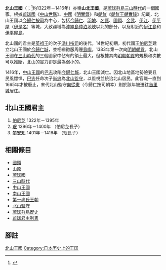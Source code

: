 {{Infobox Former Country
|native_name = 北山
|conventional_long_name = 北山王國
|common_name = 北山
|continent   = 亞洲
|country     = 
|government_type    = 君主制
|
|year_start  = 1322年
|year_end    = 1416年
|event_start = 
|date_start  = 
|event_end   = 尚巴志滅北山
|date_end    = 
|event_post  = 
|date_post   = 
|
|p1          = 英祖王朝
|flag_p1     = 
|s1          = 琉球國
|flag_s1     = Flag_of_Ryukyu.svg
|
|image_flag   = 
|image_coat   = 
|image_map    = Ryukyu Kingdoms of Sanzan era.jpg
|image_map_caption  = 北山王國的疆域（黃色）
|
|capital          = [[今歸仁城|今歸仁城]]（今[[今歸仁村|今歸仁村]]）
|latd=26 |latm=41 |latNS=N |longd=127 |longm=58 |longEW=E
|national_motto   = 
|national_anthem  = 
|common_languages = [[國頭語|國頭語]]
|religion         = [[琉球神道|琉球神道]]
|
|<!--- Titles and names of the first and last leaders and their deputies --->
|leader1      = [[怕尼芝|怕尼芝]]（首）
|year_leader1 = 1322-1395
|leader2      = [[珉|珉]]
|year_leader2 = 1396-1400
|leader3      = [[攀安知|攀安知]]（末）
|year_leader3 = 1401-1416
|title_leader = [[琉球君主列表|世主]]
|footnotes    = 
}}
'''北山王國'''（{{ryu|r=北山王國|shin=北山王国|kn=フクザン オウクク|rm=Fukuzan ōkuku}}；<ref>{{Cite web |url=http://www.haisai.co.jp/kangoinbunken.htm |script-title=ja:琉球語文献に見る漢語とその発音 |accessdate=2012-05-26 |archive-date=2012-12-03 |archive-url=https://web.archive.org/web/20121203052603/http://www.haisai.co.jp/kangoinbunken.htm |dead-url=no }}</ref>約1322年－1416年）亦稱'''山北王國'''，是[[琉球群島|琉球群島]][[三山時代|三山時代]]的一個國家。根據[[琉球國|琉球國]]《[[中山世鑑|中山世鑑]]》、[[中國|中國]]《[[明實錄|明實錄]]》和[[朝鮮|朝鮮]]《[[朝鮮王朝實錄|朝鮮王朝實錄]]》記載，北山王國以[[今歸仁|今歸仁]][[按司|按司]]為中心，包括[[今歸仁|今歸仁]]、[[羽地|羽地]]、[[名護|名護]]、[[國頭|國頭]]、[[金武|金武]]、[[伊江|伊江]]、[[伊平屋|伊平屋]]（[[伊是名|伊是名]]）等城，大致疆域為[[沖繩島|沖繩島]][[仲泊地峽|仲泊地峽]]以北的部分，以及附近的[[伊江島|伊江島]]和[[伊平屋島|伊平屋島]]。

北山國的君主是[[英祖王|英祖王]]的次子[[湧川按司|湧川按司]]的後代。14世紀初期，初代國王[[怕尼芝|怕尼芝]]建立北山王國於[[今歸仁城|今歸仁城]]，並相繼徵服周邊[[島嶼|島嶼]]。1383年第一次向[[明朝|明朝]][[朝貢|朝貢]]。北山王國在[[三山時代|三山時代]]的三個國家中佔有的領土最大，但根據其向[[明朝|明朝]][[朝貢|朝貢]]的規模和次數可以推斷，北山的實力卻是最為弱小的。

1416年，[[中山王國|中山王國]]的[[尚巴志王|巴志]]攻陷[[今歸仁城|今歸仁城]]，北山王國滅亡。因北山地區地勢險要且民風慓悍，[[尚巴志王|巴志]]任命次子[[尚忠|尚忠]]為[[北山監守|北山監守]]，以監視並統治北山居民。此官職一直到1665年才被廢止，末代北山監守[[向從憲|向從憲]]（今歸仁按司朝幸）則於該年被遷往[[首里城|首里城]]居住。

== 北山王國君主 ==
{{琉球歷史|隱藏=1}}
#[[怕尼芝|怕尼芝]] 1322年－1395年
#[[珉|珉]] 1396年－1400年 （怕尼芝長子）
#[[攀安知|攀安知]] 1401年－1416年 （珉長子）

== 相關條目 ==
*[[國頭|國頭]]
*[[山原|山原]]
*[[琉球國|琉球國]]
*[[三山時代|三山時代]]
*[[中山王國|中山王國]]
*[[南山王國|南山王國]]
*[[第一尚氏王朝|第一尚氏王朝]]
*[[北山監守|北山監守]]
*[[琉球群島歷史|琉球群島歷史]]
*[[琉球君主列表|琉球君主列表]]
== 腳註 ==
{{reflist}}
{{琉球歷代君主}}

[[Category:北山王國|]]
[[Category:日本历史上的王国|Category:日本历史上的王国]]